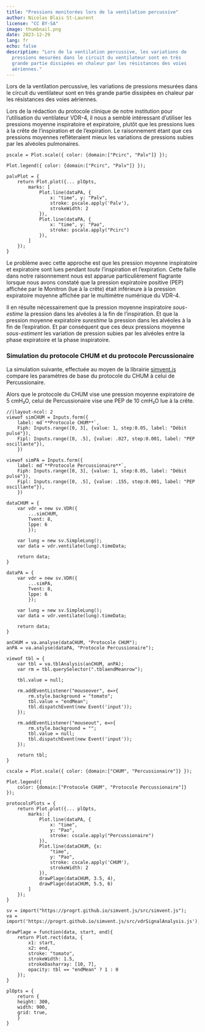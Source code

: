 ```yaml
---
title: "Pressions monitorées lors de la ventilation percussive"
author: Nicolas Blais St-Laurent
license: "CC BY-SA"
image: thumbnail.png
date: 2023-12-29
lang: fr
echo: false
description: "Lors de la ventilation percussive, les variations de
  pressions mesurées dans le circuit du ventilateur sont en très
  grande partie dissipées en chaleur par les résistances des voies
  aériennes."
---
```


Lors de la ventilation percussive, les variations de pressions
mesurées dans le circuit du ventilateur sont en très grande partie
dissipées en chaleur par les résistances des voies aériennes.

Lors de la rédaction du protocole clinique de notre institution pour
l'utilisation du ventilateur VDR-4, il nous a semblé intéressant
d'utiliser les pressions moyenne inspiratoire et expiratoire, plutôt
que les pressions lues à la crête de l'inspiration et de l'expiration.
Le raisonnement étant que ces pressions moyennes reflèteraient mieux
les variations de pressions subies par les alvéoles pulmonaires.


```ojs
pscale = Plot.scale({ color: {domain:["Pcirc", "Palv"]} });

Plot.legend({ color: {domain:["Pcirc", "Palv"]} });

palvPlot = {
	return Plot.plot({... plOpts,
		marks: [
			Plot.line(dataPA, {
				x: "time", y: "Palv",
				stroke: pscale.apply('Palv'),
				strokeWidth: 2
			}),
			Plot.line(dataPA, {
				x: "time", y: "Pao",
				stroke: pscale.apply("Pcirc")
			}),
		]
	});
}
```

Le problème avec cette approche est que les pression moyenne
inspiratoire et expiratoire sont lues pendant *toute* l'inspiration et
l'expiration. Cette faille dans notre raisonnement nous est apparue
particulièrement flagrante lorsque nous avons constaté que la pression
expiratoire positive (PEP) affichée par le Monitron (lue à la crête)
était inférieure à la pression expiratoire moyenne affichée par le
multimètre numérique du VDR-4.

Il en résulte nécessairement que la pression moyenne inspiratoire
*sous-estime* la pression dans les alvéoles à la fin de l'inspiration.
Et que la pression moyenne expiratoire *surestime* la pression dans
les alvéoles à la fin de l'expiration. Et par conséquent que ces deux
pressions moyenne *sous-estiment* les variation de pression subies par
les alvéoles entre la phase expiratoire et la phase inspiratoire.

### Simulation du protocole CHUM et du protocole Percussionaire

La simulation suivante, effectuée au moyen de la librairie
[simvent.js](http://progrt.github.io/simvent.js/) compare les
paramètres de base du  protocole du CHUM à celui de Percussionaire.

Alors que le protocole du CHUM vise une pression moyenne
expiratoire de 5 cmH₂O, celui de Percussionaire vise une PEP de 10
cmH₂O lue à la crête.

```ojs
//|layout-ncol: 2
viewof simCHUM = Inputs.form({
	label: md`**Protocole CHUM**`,
	Fiph: Inputs.range([0, 3], {value: 1, step:0.05, label: "Débit pulsé"}),
	Fipl: Inputs.range([0, .5], {value: .027, step:0.001, label: "PEP oscillante"}),
	})

viewof simPA = Inputs.form({
	label: md`**Protocole Percussionaire**`,
	Fiph: Inputs.range([0, 3], {value: 1, step:0.05, label: "Débit pulsé"}),
	Fipl: Inputs.range([0, .5], {value: .155, step:0.001, label: "PEP oscillante"}),
	})
```

```ojs
dataCHUM = {
	var vdr = new sv.VDR({
		...simCHUM,
		Tvent: 8,
		lppe: 6
		});

	var lung = new sv.SimpleLung();
	var data = vdr.ventilate(lung).timeData;

	return data;
}

dataPA = {
	var vdr = new sv.VDR({
		...simPA,
		Tvent: 8,
		lppe: 6
		});

	var lung = new sv.SimpleLung();
	var data = vdr.ventilate(lung).timeData;

	return data;
}
```

```ojs
anCHUM = va.analyse(dataCHUM, "Protocole CHUM");
anPA = va.analyse(dataPA, "Protocole Percussionaire");
```

```ojs
viewof tbl = {
	var tbl = va.tblAnalysis(anCHUM, anPA);
	var rm = tbl.querySelector(".tblaendMeanrow");

	tbl.value = null;

	rm.addEventListener("mouseover", e=>{
		rm.style.background = "tomato";
		tbl.value = "endMean";
		tbl.dispatchEvent(new Event('input'));
	});

	rm.addEventListener("mouseout", e=>{
		rm.style.background = "";
		tbl.value = null;
		tbl.dispatchEvent(new Event('input'));
	});

	return tbl;
}
```

```ojs
cscale = Plot.scale({ color: {domain:["CHUM", "Percussionaire"]} });

Plot.legend({
	color: {domain:["Protocole CHUM", "Protocole Percussionaire"]}
});

protocolsPlots = {
	return Plot.plot({... plOpts,
		marks: [
			Plot.line(dataPA, {
				x: "time",
				y: "Pao",
				stroke: cscale.apply("Percussionaire")
			}),
			Plot.line(dataCHUM, {x:
				"time",
				y: "Pao",
				stroke: cscale.apply('CHUM'),
				strokeWidth: 2
			}),
			drawPlage(dataCHUM, 3.5, 4),
			drawPlage(dataCHUM, 5.5, 6)
		]
	});
}
```

```ojs
sv = import("https://progrt.github.io/simvent.js/src/simvent.js");
va = import('https://progrt.github.io/simvent.js/src/vdrSignalAnalysis.js');

drawPlage = function(data, start, end){
	return Plot.rect(data, {
		x1: start,
		x2: end,
		stroke: "tomato",
		strokeWidth: 1.5,
		strokeDasharray: [10, 7], 
		opacity: tbl == "endMean" ? 1 : 0
	});
}

plOpts = {
	return {
	height: 300,
	width: 900,
	grid: true,
	}
}
```
